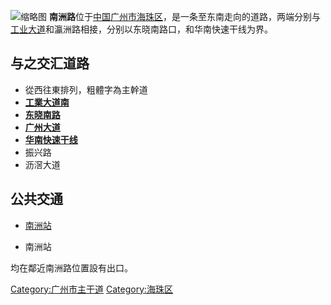 [[File:NaamZauLou.jpg|缩略图]]
'''南洲路'''位于[[中国|中国]][[广州市|广州市]][[海珠区|海珠区]]，是一条至东南走向的道路，两端分别与[[工业大道_(广州)|工业大道]]和瀛洲路相接，分别以东晓南路口，和华南快速干线为界。

==与之交汇道路==
*從西往東排列，粗體字為主幹道
*'''[[工業大道_(廣州)|工業大道南]]'''
*'''[[东晓南路|东晓南路]]'''
*'''[[广州大道|广州大道]]'''
*'''[[华南快速干线|华南快速干线]]'''
*振兴路
*沥滘大道

==公共交通==
*{{廣州地鐵路線鏈接|2|SL}}[[南洲站|南洲站]]
*{{廣州地鐵路線鏈接|GF|SL}}南洲站
均在鄰近南洲路位置設有出口。

{{广州主要道路}}
[[Category:广州市主干道|Category:广州市主干道]]
[[Category:海珠区|Category:海珠区]]